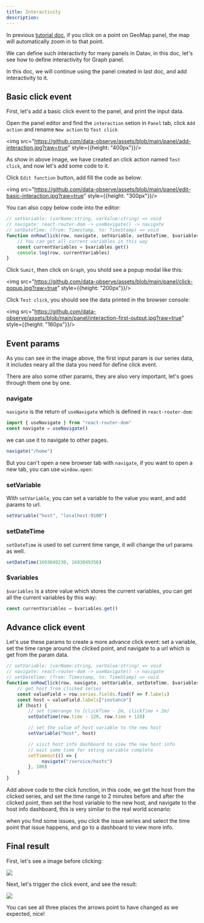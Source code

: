 ```yaml
---
title: Interactivity
description:
---
```


In previous [tutorial doc](/docs/tutorial-dashboard), if you click on a point on GeoMap panel, the map will automatically zoom in to that point. 

We can define such interactivity for many  panels in Datav, in this doc, let's see  how to define interactivity for Graph panel.

In this doc, we will continue using the panel created in last doc, and add interactivity to it.

## Basic click event  

First, let's add a basic click event to the panel, and print the input data.

Open the panel editor and find the `interaction` setion in `Panel` tab, click `Add action` and rename `New action` to `Test click`

<img src="https://github.com/data-observe/assets/blob/main/panel/add-interaction.jpg?raw=true" style={{height: "400px"}}/>

As show in above image, we have created an click action named `Test click`, and now let's add some code to it.

Click `Edit function` button, add fill the code as below:

<img src="https://github.com/data-observe/assets/blob/main/panel/edit-basic-interaction.jpg?raw=true" style={{height: "300px"}}/>

You can also copy below code into the editor:

```js
// setVariable: (varName:string, varValue:string) => void 
// navigate: react-router-dom -> useNavigate() -> navigate 
// setDateTime: (from: Timestamp, to: TimeStamp) => void
function onRowClick(row, navigate, setVariable, setDateTime, $variables) {
    // You can get all current variables in this way
    const currentVariables = $variables.get()
    console.log(row, currentVariables)
}
```

Click `Sumit`, then click on `Graph`, you shold see a popup modal like this:

<img src="https://github.com/data-observe/assets/blob/main/panel/click-popup.jpg?raw=true" style={{height: "200px"}}/>

Click `Test click`, you should see the data printed in the browser console: 

<img src="https://github.com/data-observe/assets/blob/main/panel/interaction-first-output.jpg?raw=true" style={{height: "160px"}}/>

## Event params

As you can see in the image above, the first input param is our series data, it includes neary all the data you need for define click event.

There are also some other params, they are also very important, let's goes through them one by one.

### navigate

`navigate` is the return of `useNavigate` which is defined in `react-router-dom`:

```js
import { useNavigate } from "react-router-dom"
const navigate = useNavigate()
```

we can use it to navigate to other pages.

```js
navigate("/home")
```

But you can't open a new browser tab with `navigate`, if you want to open a new tab, you can use `window.open`:

### setVariable

With `setVariable`, you can set a variable to the value you want, and add params to url.

```js
setVariable("host", "localhost:9100")
```

### setDateTime

`setDateTime` is used to set current time range, it will change the url params as well.

```js
setDateTime(1693049230, 1693049356)
```


### $variables 

`$variables` is a store value which stores the current variables, you can get all the current variables by this way:

```js
const currentVariables = $variables.get()
```

## Advance click event

Let's use these params to create a more advance click event: set a variable, set the time range around the clicked point, and navigate to a url which is get from the param data.

```js
// setVariable: (varName:string, varValue:string) => void 
// navigate: react-router-dom -> useNavigate() -> navigate 
// setDateTime: (from: Timestamp, to: TimeStamp) => void
function onRowClick(row, navigate, setVariable, setDateTime, $variables) {
    // get host from clicked series
    const valueField = row.series.fields.find(f => f.labels)
    const host = valueField.labels["instance"]
    if (host) {
        // set timerange to [clickTime - 2m, clickTime + 2m]
        setDateTime(row.time - 120, row.time + 120)

        // set the value of host variable to the new host
        setVariable("host", host)

        // visit host info dashboard to view the new host info
        // wait some time for seting variable complete
        setTimeout(() => {
             navigate("/service/hosts")
        }, 100)  
    }
}
```

Add above code to the click function, in this code, we get the host from the clicked series, and set the time range to 2 minutes before and after the clicked point, then set the host variable to the new host, and navigate to the host info dashboard, this is very similar to the real world scenario: 

when you find some issues, you click the issue series and select the time point that issue happens, and go to a dashboard to view more info.


## Final result

First, let's see a image before clicking: 

<img src="https://github.com/data-observe/assets/blob/main/panel/before-click.jpg?raw=true"/>


Next, let's trigger the click event, and see the result:

<img src="https://github.com/data-observe/assets/blob/main/panel/after-click.jpg?raw=true"/>

You can see all three places the arrows point to have changed as we expected, nice!